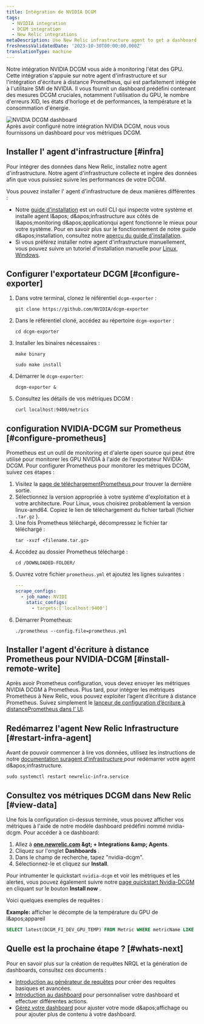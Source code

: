 ```yaml
---
title: Intégration de NVIDIA DCGM
tags:
  - NVIDIA integration
  - DCGM integration
  - New Relic integrations
metaDescription: Use New Relic infrastructure agent to get a dashboard with DCGM metrics.
freshnessValidatedDate: '2023-10-30T00:00:00.000Z'
translationType: machine
---
```


Notre intégration NVIDIA DCGM vous aide à monitoring l&apos;état des GPU. Cette intégration s&apos;appuie sur notre agent d&apos;infrastructure et sur l&apos;intégration d&apos;écriture à distance Prometheus, qui est parfaitement intégrée à l&apos;utilitaire SMI de NVIDIA. Il vous fournit un dashboard prédéfini contenant des mesures DCGM cruciales, notamment l&apos;utilisation du GPU, le nombre d&apos;erreurs XID, les états d&apos;horloge et de performances, la température et la consommation d&apos;énergie.

<img title="NVIDIA DCGM dashboard" alt="NVIDIA DCGM dashboard" src="/images/infrastructure_screenshot-full_nvidia-dcgm-dashboard.webp" />

<figcaption>
  Après avoir configuré notre intégration NVIDIA DCGM, nous vous fournissons un dashboard pour vos métriques DCGM.
</figcaption>

## Installer l&apos; agent d&apos;infrastructure [#infra]

Pour intégrer des données dans New Relic, installez notre agent d&apos;infrastructure. Notre agent d&apos;infrastructure collecte et ingère des données afin que vous puissiez suivre les performances de votre DCGM.

Vous pouvez installer l&apos; agent d&apos;infrastructure de deux manières différentes :

* Notre [guide d&apos;installation](https://one.newrelic.com/nr1-core?state=4f81feab-35f7-e97e-9903-52510f8542bd) est un outil CLI qui inspecte votre système et installe agent l&amp;apos; d&amp;apos;infrastructure aux côtés de l&amp;apos;monitoring d&amp;apos;applicationqui agent fonctionne le mieux pour votre système. Pour en savoir plus sur le fonctionnement de notre guide d&amp;apos;installation, consultez notre [aperçu du guide d&apos;installation](/docs/infrastructure/host-integrations/installation/new-relic-guided-install-overview).
* Si vous préférez installer notre agent d&apos;infrastructure manuellement, vous pouvez suivre un tutoriel d&apos;installation manuelle pour [Linux](/docs/infrastructure/install-infrastructure-agent/linux-installation/install-infrastructure-monitoring-agent-linux), [Windows](/docs/infrastructure/install-infrastructure-agent/windows-installation/install-infrastructure-monitoring-agent-windows/).

## Configurer l&apos;exportateur DCGM [#configure-exporter]

1. Dans votre terminal, clonez le référentiel `dcgm-exporter` :

   ```shell
   git clone https://github.com/NVIDIA/dcgm-exporter
   ```

2. Dans le référentiel cloné, accédez au répertoire `dcgm-exporter` :

   ```shell
   cd dcgm-exporter
   ```

3. Installer les binaires nécessaires :

   ```shell
   make binary
   ```

   ```shell
   sudo make install
   ```

4. Démarrer le `dcgm-exporter`:

   ```shell
   dcgm-exporter &
   ```

5. Consultez les détails de vos métriques DCGM :

   ```shell
   curl localhost:9400/metrics
   ```

## configuration NVIDIA-DCGM sur Prometheus [#configure-prometheus]

Prometheus est un outil de monitoring et d&apos;alerte open source qui peut être utilisé pour monitorer les GPU NVIDIA à l&apos;aide de l&apos;exportateur NVIDIA-DCGM. Pour configurer Prometheus pour monitorer les métriques DCGM, suivez ces étapes :

1. Visitez la [page de téléchargementPrometheus ](https://prometheus.io/download/)pour trouver la dernière sortie.
2. Sélectionnez la version appropriée à votre système d&apos;exploitation et à votre architecture. Pour Linux, vous choisirez probablement la version linux-amd64. Copiez le lien de téléchargement du fichier tarball (fichier `.tar.gz` ).
3. Une fois Prometheus téléchargé, décompressez le fichier tar téléchargé :
   ```shell
   tar -xvzf <filename.tar.gz>
   ```
4. Accédez au dossier Prometheus téléchargé :
   ```shell
   cd /DOWNLOADED-FOLDER/
   ```
5. Ouvrez votre fichier `prometheus.yml` et ajoutez les lignes suivantes :
   ```yml
   ---
   scrape_configs:
     - job_name: NVIDI
       static_configs:
         - targets:['localhost:9400']
   ```
6. Démarrer Prometheus:
   ```shell
   ./prometheus --config.file=prometheus.yml
   ```

## Installer l&apos;agent d&apos;écriture à distance Prometheus pour NVIDIA-DCGM [#install-remote-write]

Après avoir Prometheus configuration, vous devez envoyer les métriques NVIDIA DCGM à Prometheus. Plus tard, pour intégrer les métriques Prometheus à New Relic, vous pouvez exploiter l’agent d’écriture à distance Prometheus. Suivez simplement le [lanceur de configuration d’écriture à distancePrometheus dans l’ UI](https://one.newrelic.com/catalog-pack-details?state=04de330d-ad8b-b61c-68e2-ad852c2ca1d4).

## Redémarrez l&apos;agent New Relic Infrastructure [#restart-infra-agent]

Avant de pouvoir commencer à lire vos données, utilisez les instructions de notre [documentation suragent d&apos;infrastructure ](/docs/infrastructure/install-infrastructure-agent/manage-your-agent/start-stop-restart-infrastructure-agent/)pour redémarrer votre agent d&amp;apos;infrastructure.

```shell
sudo systemctl restart newrelic-infra.service
```

## Consultez vos métriques DCGM dans New Relic [#view-data]

Une fois la configuration ci-dessus terminée, vous pouvez afficher vos métriques à l&apos;aide de notre modèle dashboard prédéfini nommé nvidia-dcgm. Pour accéder à ce dashboard:

1. Allez à <DNT>**[one.newrelic.com](https://one.newrelic.com/) &amp;gt; + Integrations &amp;amp; Agents**</DNT>.
2. Cliquez sur l&apos;onglet <DNT>**Dashboards**</DNT> .
3. Dans le champ de recherche, tapez &quot;nvidia-dcgm&quot;.
4. Sélectionnez-le et cliquez sur <DNT>**Install**</DNT>.

Pour intrumenter le quickstart `nvidia-dcgm` et voir les métriques et les alertes, vous pouvez également suivre notre [page quickstart Nvidia-DCGM](https://newrelic.com/instant-observability/nvidia-dcgm) en cliquant sur le bouton **Install now** .

Voici quelques exemples de requêtes :

<DNT>**Example:**</DNT> afficher le décompte de la température du GPU de l&amp;apos;appareil

```sql
SELECT latest(DCGM_FI_DEV_GPU_TEMP) FROM Metric WHERE metricName LIKE 'DCGM_FI_DEV_GPU_TEMP' TIMESERIES
```

## Quelle est la prochaine étape ? [#whats-next]

Pour en savoir plus sur la création de requêtes NRQL et la génération de dashboards, consultez ces documents :

* [Introduction au générateur de requêtes](/docs/query-your-data/explore-query-data/query-builder/introduction-query-builder) pour créer des requêtes basiques et avancées.
* [Introduction au dashboard](/docs/query-your-data/explore-query-data/dashboards/introduction-dashboards) pour personnaliser votre dashboard et effectuer différentes actions.
* [Gérez votre dashboard](/docs/query-your-data/explore-query-data/dashboards/manage-your-dashboard) pour ajuster votre <InlinePopover type="dashboards" />mode d&amp;apos;affichage ou pour ajouter plus de contenu à votre dashboard.